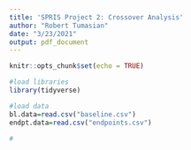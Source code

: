 ```yaml
---
title: 'SPRIS Project 2: Crossover Analysis'
author: "Robert Tumasian"
date: "3/23/2021"
output: pdf_document
---
```


```r
knitr::opts_chunk$set(echo = TRUE)

#load libraries
library(tidyverse)

#load data
bl.data=read.csv("baseline.csv")
endpt.data=read.csv("endpoints.csv")
```

```r
#
```

